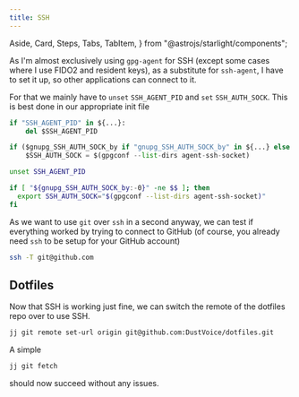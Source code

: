 ```yaml
---
title: SSH
---
```


  Aside,
  Card,
  Steps,
  Tabs,
  TabItem,
} from "@astrojs/starlight/components";

As I'm almost exclusively using `gpg-agent` for SSH (except some cases where I use FIDO2 and resident keys),
as a substitute for `ssh-agent`, I have to set it up, so other applications can connect to it.

For that we mainly have to `unset` `SSH_AGENT_PID` and `set` `SSH_AUTH_SOCK`.
This is best done in our appropriate init file

<Tabs syncKey="shell">

<TabItem label="Xonsh">

```python title=~/.config/xonsh/user.xsh ins={1-2,4-5}
if "SSH_AGENT_PID" in ${...}:
    del $SSH_AGENT_PID

if ($gnupg_SSH_AUTH_SOCK_by if "gnupg_SSH_AUTH_SOCK_by" in ${...} else 0) != os.getpid():
    $SSH_AUTH_SOCK = $(gpgconf --list-dirs agent-ssh-socket)
```

</TabItem>

<TabItem label="Nushell">

```bash title=~/.bashrc ins={1,3-5}
unset SSH_AGENT_PID

if [ "${gnupg_SSH_AUTH_SOCK_by:-0}" -ne $$ ]; then
  export SSH_AUTH_SOCK="$(gpgconf --list-dirs agent-ssh-socket)"
fi
```

</TabItem>

</Tabs>

<Aside type="tip">

As we want to use `git` over `ssh` in a second anyway, we can test if everything worked by trying to connect to GitHub
(of course, you already need `ssh` to be setup for your GitHub account)

```sh
ssh -T git@github.com
```

</Aside>

## Dotfiles

Now that SSH is working just fine, we can switch the remote of the dotfiles repo over to use SSH.

```sh title=~/dotfiles
jj git remote set-url origin git@github.com:DustVoice/dotfiles.git
```

A simple

```sh
jj git fetch
```

should now succeed without any issues.
